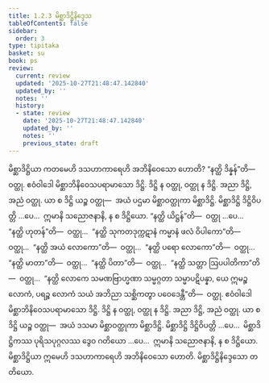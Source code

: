 ```yaml
---
title: 1.2.3 မိစ္ဆာဒိဋ္ဌိနိဒ္ဒေသ
tableOfContents: false
sidebar:
  order: 3
type: tipitaka
basket: su
book: ps
review:
  current: review
  updated: '2025-10-27T21:48:47.142840'
  updated_by: ''
  notes: ''
  history:
  - state: review
    date: '2025-10-27T21:48:47.142840'
    updated_by: ''
    notes: ''
    previous_state: draft
---
```



<ReviewStatus review={frontmatter.review} showDetails={true} />

<HypothesisAnnotation frontmatter={frontmatter} />

<DynamicBreadcrumb />

<Division number="136" book="ps" e="ch" v="26" p="146">

<Paragraph number="775" book="ps">
မိစ္ဆာဒိဋ္ဌိယာ ကတမေဟိ ဒသဟာကာရေဟိ အဘိနိဝေသော ဟောတိ? “နတ္ထိ ဒိန္နန်”တိ—  ဝတ္ထု. ဧဝံဝါဒေါ မိစ္ဆာဘိနိဝေသပရာမာသော ဒိဋ္ဌိ. ဒိဋ္ဌိ န ဝတ္ထု, ဝတ္ထု န ဒိဋ္ဌိ. အညာ ဒိဋ္ဌိ, အညံ ဝတ္ထု. ယာ စ ဒိဋ္ဌိ ယဉ္စ ဝတ္ထု—  အယံ ပဌမာ မိစ္ဆာဝတ္ထုကာ မိစ္ဆာဒိဋ္ဌိ. မိစ္ဆာဒိဋ္ဌိ ဒိဋ္ဌိဝိပတ္တိ …ပေ…  ဣမာနိ သညောဇနာနိ, န စ ဒိဋ္ဌိယော. “နတ္ထိ ယိဋ္ဌန်”တိ—  ဝတ္ထု …ပေ…  “နတ္ထိ ဟုတန်”တိ—  ဝတ္ထု…  “နတ္ထိ သုကတဒုက္ကဋာနံ ကမ္မာနံ ဖလံ ဝိပါကော”တိ—  ဝတ္ထု…  “နတ္ထိ အယံ လောကော”တိ—  ဝတ္ထု…  “နတ္ထိ ပရော လောကော”တိ—  ဝတ္ထု…  “နတ္ထိ မာတာ”တိ—  ဝတ္ထု…  “နတ္ထိ ပိတာ”တိ—  ဝတ္ထု…  “နတ္ထိ သတ္တာ ဩပပါတိကာ”တိ—  ဝတ္ထု…  “နတ္ထိ လောကေ သမဏဗြာဟ္မဏာ သမ္မဂ္ဂတာ သမ္မာပဋိပန္နာ, ယေ ဣမဉ္စ လောကံ, ပရဉ္စ လောကံ သယံ အဘိညာ သစ္ဆိကတွာ ပဝေဒေန္တီ”တိ—  ဝတ္ထု. ဧဝံဝါဒေါ မိစ္ဆာဘိနိဝေသပရာမာသော ဒိဋ္ဌိ. ဒိဋ္ဌိ န ဝတ္ထု, ဝတ္ထု န ဒိဋ္ဌိ. အညာ ဒိဋ္ဌိ, အညံ ဝတ္ထု. ယာ စ ဒိဋ္ဌိ ယဉ္စ ဝတ္ထု—  အယံ ဒသမာ မိစ္ဆာဝတ္ထုကာ မိစ္ဆာဒိဋ္ဌိ. မိစ္ဆာဒိဋ္ဌိ ဒိဋ္ဌိဝိပတ္တိ …ပေ…  မိစ္ဆာဒိဋ္ဌိကဿ ပုရိသပုဂ္ဂလဿ ဒွေဝ ဂတိယော …ပေ…  ဣမာနိ သညောဇနာနိ, န စ ဒိဋ္ဌိယော. မိစ္ဆာဒိဋ္ဌိယာ ဣမေဟိ ဒသဟာကာရေဟိ အဘိနိဝေသော ဟောတိ.

</Paragraph>
</Division>

<Paragraph number="776" type="center" book="ps">
မိစ္ဆာဒိဋ္ဌိနိဒ္ဒေသော တတိယော.
</Paragraph>